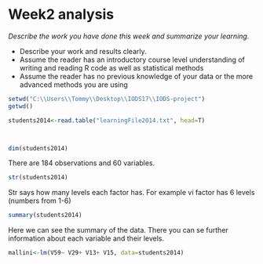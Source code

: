 # Week2 analysis

*Describe the work you have done this week and summarize your learning.*

- Describe your work and results clearly. 
- Assume the reader has an introductory course level understanding of writing and reading R code as well as statistical methods
- Assume the reader has no previous knowledge of your data or the more advanced methods you are using  


```r
setwd("C:\\Users\\Tommy\\Desktop\\IODS17\\IODS-project")
getwd()

students2014<-read.table("learningFile2014.txt", head=T)



dim(students2014)
```

There are 184 observations and 60 variables.

```r
str(students2014)
```



Str says how many levels each factor has. For example vi factor has 6 levels (numbers from 1-6)

```r
summary(students2014)
```
Here we can see the summary of the data. There you can se further information about each variable and their levels.

```r

mallini<-lm(V59~ V29+ V13+ V15, data=students2014)

```